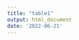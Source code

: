 ```yaml
---
title: "table1"
output: html_document
date: '2022-06-21'
---
```



\begin{table}[H]
  \caption{Ages of congruified nodes obtained from a datelife search for the Small Example presented. See Figure 3, step C2.}
  \label{tbl:table1}
  \includegraphics[width=\linewidth]{../tables/table-fringillidae-small-example.pdf}
\end{table}

